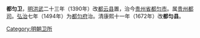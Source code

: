 '''都匀卫'''，[[明|明]][[洪武|洪武]]二十三年（1390年）改[[都云县|都云县]]置，治今[[贵州省|贵州省]][[都匀市|都匀市]]。属[[贵州都司|贵州都司]]。[[弘治|弘治]]七年（1494年）为[[都匀府|都匀府]]治。清康熙十一年（1672年）改'''都匀县'''。

{{明朝行政区划小作品}}
[[Category:明朝卫所|Category:明朝卫所]]